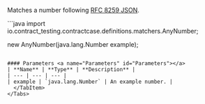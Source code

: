 
Matches a number following [RFC 8259 JSON](https://www.rfc-editor.org/rfc/rfc8259).

<Tabs groupId="language">
  <TabItem value="java" label="Java">
```java
import io.contract_testing.contractcase.definitions.matchers.AnyNumber;

new AnyNumber(java.lang.Number example);
```

#### Parameters <a name="Parameters" id="Parameters"></a>
| **Name** | **Type** | **Description** |
| --- | --- | --- |
| example | `java.lang.Number` | An example number. |
  </TabItem>
</Tabs>
